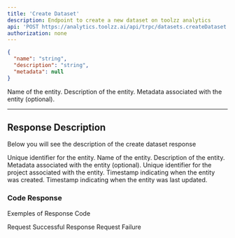 ```yaml
---
title: 'Create Dataset'
description: Endpoint to create a new dataset on toolzz analytics
api: 'POST https://analytics.toolzz.ai/api/trpc/datasets.createDataset'
authorization: none
---
```


<RequestExample>

```json Request
{
  "name": "string",
  "description": "string",
  "metadata": null
}
```
</RequestExample>

<Expandable title="Payload">
<ResponseField name="name" type="string" required>
  Name of the entity.
</ResponseField>
<ResponseField name="description" type="string" required>
  Description of the entity.
</ResponseField>
<ResponseField name="metadata" type="object">
  Metadata associated with the entity (optional).
</ResponseField>
</Expandable>

---

## Response Description 
Below you will see the description of the create dataset response

<ResponseField name="id" type="string" required>
  Unique identifier for the entity.
</ResponseField>
<ResponseField name="name" type="string" required>
  Name of the entity.
</ResponseField>
<ResponseField name="description" type="string" required>
  Description of the entity.
</ResponseField>
<ResponseField name="metadata" type="null">
  Metadata associated with the entity (optional).
</ResponseField>
<ResponseField name="projectId" type="string" required>
  Unique identifier for the project associated with the entity.
</ResponseField>
<ResponseField name="createdAt" type="Date" required>
  Timestamp indicating when the entity was created.
</ResponseField>
<ResponseField name="updatedAt" type="Date" required>
  Timestamp indicating when the entity was last updated.
</ResponseField>

### Code Response
Exemples of Response Code 

<ResponseField name="200">
  Request Successful Response
</ResponseField>

<ResponseField name="400">
  Request Failure
</ResponseField>
